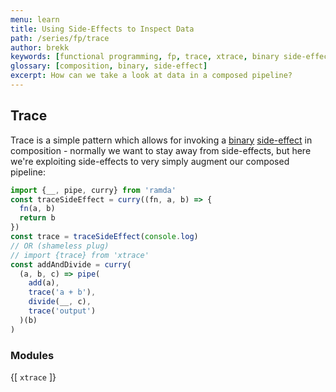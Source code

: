 ```yaml
---
menu: learn
title: Using Side-Effects to Inspect Data 
path: /series/fp/trace
author: brekk
keywords: [functional programming, fp, trace, xtrace, binary side-effect, side-effect]
glossary: [composition, binary, side-effect]
excerpt: How can we take a look at data in a composed pipeline?
---
```


## Trace

Trace is a simple pattern which allows for invoking a [binary](/glossary/binary) [side-effect](/glossary/side-effect) in composition - normally we want to stay away from side-effects, but here we're exploiting side-effects to very simply augment our composed pipeline:

```js
import {__, pipe, curry} from 'ramda'
const traceSideEffect = curry((fn, a, b) => {
  fn(a, b)
  return b
})
const trace = traceSideEffect(console.log)
// OR (shameless plug)
// import {trace} from 'xtrace'
const addAndDivide = curry(
  (a, b, c) => pipe(
    add(a),
    trace('a + b'),
    divide(__, c),
    trace('output')
  )(b)
)
```

### Modules


<ModuleLinks>{[
  `xtrace`
]}</ModuleLinks>
